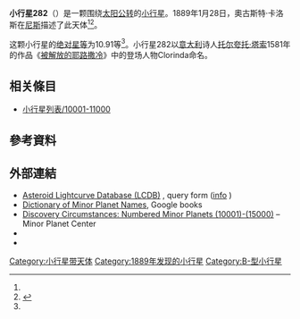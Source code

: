 {{Infobox planet
 | minorplanet     = yes
 | name            = 282 Clorinde
 | background      = #D6D6D6
 | image = 
 | image_size      = 
 | caption         =
 | discovery_ref   =  <ref name="MPC-object" />
 | discoverer      = [[奧古斯特·卡洛斯|奧古斯特·卡洛斯]]
 | discovery_site  = [[尼斯|尼斯]]
 | discovered      = 1889年1月28日
 | mpc_name        = 282 Clorinde
 | alt_names       = 282 Clorinde
 | pronounced      = 
 | named_after     = <ref name="MPC-object" />
 | mp_category     = [[主帶小行星|主帶小行星]] <ref name="MPC-object" /><ref name="jpldata" />
 | orbit_ref       = <ref name="a">[http://ssd.jpl.nasa.gov/sbdb.cgi?sstr=282 282] {{Wayback|url=http://ssd.jpl.nasa.gov/sbdb.cgi?sstr=282 |date=20201130184007 }}，小行星數據庫瀏覽器（JPL Small-Body Database Browser）－[[美国国家航空航天局|美国国家航空航天局]]喷气推进实验室</ref>
 | epoch           = 2018-03-23.0（[[儒略日|JD]] 2458200.5）
 | uncertainty     = 0
 | observation_arc = 
 | aphelion = {{convert|2.527|AU|km|3|abbr=on|lk=out}}
 | perihelion      = {{convert|2.1510340|AU|km|3|abbr=on}}
 | semimajor       = 2.3391064
 | eccentricity    = 0.0804036
 | period          = 3.58[[儒略年|yr]]
 | mean_anomaly    = 82.57417[[度|°]]
 | mean_motion     = {{Deg2DMS|0.27550460|sup=ms}} / day
 | inclination     = 9.03265
 | asc_node        = 144.96582°
 | arg_peri        = 296.02058
 | mean_diameter   = 
 | rotation        = 
 | albedo          =
 | spectral_type   =
 | abs_magnitude   = 10.91<ref name="jpldata" />
}}
'''小行星282'''（{{lang-en|282 Clorinde}}）是一颗围绕[[太阳|太阳]][[公转|公转]]的[[小行星|小行星]]。1889年1月28日，奧古斯特·卡洛斯在[[尼斯|尼斯]]描述了此天体<ref name="a" /><ref>{{cite news|title=小行星列表|url=http://cfa-www.harvard.edu/iau/lists/NumberedMPs.txt|accessdate=2018-10-19|newspaper=哈佛大学|archive-date=2008-05-17|archive-url=https://web.archive.org/web/20080517010638/http://cfa-www.harvard.edu/iau/lists/NumberedMPs.txt|dead-url=no}}</ref>。

这颗小行星的[[绝对星等|绝对星等]]为10.91等<ref name="a" />。小行星282以[[意大利|意大利]]诗人[[托尔夸托·塔索|托尔夸托·塔索]]1581年的作品《[[被解放的耶路撒冷|被解放的耶路撒冷]]》中的登场人物Clorinda命名。

== 相关條目 ==
*[[小行星列表/10001-11000|小行星列表/10001-11000]]

== 參考資料 ==
{{reflist|refs=

<ref name="jpldata">{{cite web
 |type         = 2018-01-26 last obs.
 |title        = JPL Small-Body Database Browser:282 Clorinde-282 Clorinde
 |url          = https://ssd.jpl.nasa.gov/sbdb.cgi?sstr=282
 |publisher    = [[Jet_Propulsion_Laboratory|Jet Propulsion Laboratory]]
 |accessdate   = 28 March 2018
 |archive-date = 2020-11-30
 |archive-url  = https://web.archive.org/web/20201130184007/https://ssd.jpl.nasa.gov/sbdb.cgi?sstr=282
 |dead-url     = no
}}</ref>

<ref name="MPC-object">{{cite web
  |title      = 282 Clorinde
  |work      = Minor Planet Center
  |url      = https://www.minorplanetcenter.net/db_search/show_object?object_id=282
  |accessdate      = 28 March 2018
  |archive-date      = 2016-03-04
  |archive-url      = https://web.archive.org/web/20160304103652/http://www.minorplanetcenter.net/db_search/show_object?object_id=282
  |dead-url      = no
  }}</ref>

}}

==  外部連結 ==
* [http://www.minorplanet.info/PHP/lcdbsummaryquery.php Asteroid Lightcurve Database (LCDB)] {{Wayback|url=http://www.minorplanet.info/PHP/lcdbsummaryquery.php |date=20171210173955 }}, query form ([http://www.minorplanet.info/lightcurvedatabase.html info] {{Wayback|url=http://www.minorplanet.info/lightcurvedatabase.html |date=20171216050541 }})
* [https://books.google.com/books?id=aeAg1X7afOoC&pg Dictionary of Minor Planet Names], Google books
* [http://www.minorplanetcenter.net/iau/lists/NumberedMPs010001.html Discovery Circumstances: Numbered Minor Planets (10001)-(15000)] {{Wayback|url=http://www.minorplanetcenter.net/iau/lists/NumberedMPs010001.html |date=20180612162317 }} – Minor Planet Center
* {{AstDys|282}}
* {{JPL small body}}

{{Minor Planet Number|[[小行星281|小行星281]]|[[小行星283|小行星283]]}}
{{小天体}}

[[Category:小行星带天体|Category:小行星带天体]]
[[Category:1889年发现的小行星|Category:1889年发现的小行星]]
[[Category:B-型小行星|Category:B-型小行星]]